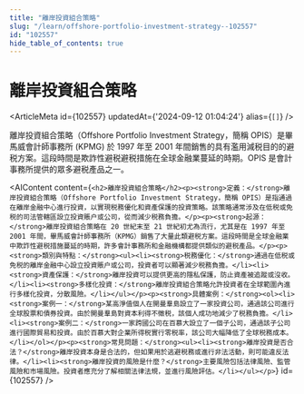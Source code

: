 ```yaml
---
title: "離岸投資組合策略"
slug: "/learn/offshore-portfolio-investment-strategy--102557"
id: "102557"
hide_table_of_contents: true
---
```



# 離岸投資組合策略

<ArticleMeta id={102557} updatedAt={'2024-09-12 01:04:24'} alias={`[]`} />
<div className='border-solid border-b border-t-0 my-4 border-[var(--ifm-color-gray-300)]' />

離岸投資組合策略（Offshore Portfolio Investment Strategy，簡稱 OPIS）是畢馬威會計師事務所 (KPMG) 於 1997 年至 2001 年間銷售的具有濫用減税目的的避税方案。這段時間是欺詐性避税避税措施在全球金融業蔓延的時期。OPIS 是會計事務所提供的眾多避税產品之一。

<AIContent content={`<h2>離岸投資組合策略</h2><p><strong>定義：</strong>離岸投資組合策略（Offshore Portfolio Investment Strategy，簡稱 OPIS）是指通過在離岸金融中心進行投資，以實現税務優化和資產保護的投資策略。該策略通常涉及在低税或免税的司法管轄區設立投資賬户或公司，從而減少税務負擔。</p><p><strong>起源：</strong>離岸投資組合策略在 20 世紀末至 21 世紀初尤為流行，尤其是在 1997 年至 2001 年間，畢馬威會計師事務所（KPMG）銷售了大量此類避税方案。這段時間是全球金融業中欺詐性避税措施蔓延的時期，許多會計事務所和金融機構都提供類似的避税產品。</p><p><strong>類別與特點：</strong><ul><li><strong>税務優化：</strong>通過在低税或免税的離岸金融中心設立投資賬户或公司，投資者可以顯著減少税務負擔。</li><li><strong>資產保護：</strong>離岸投資可以提供更高的隱私保護，防止資產被追蹤或沒收。</li><li><strong>多樣化投資：</strong>離岸投資組合策略允許投資者在全球範圍內進行多樣化投資，分散風險。</li></ul></p><p><strong>具體案例：</strong><ol><li><strong>案例一：</strong>某高淨值個人在開曼羣島設立了一家投資公司，通過該公司進行全球股票和債券投資。由於開曼羣島對資本利得不徵税，該個人成功地減少了税務負擔。</li><li><strong>案例二：</strong>一家跨國公司在百慕大設立了一個子公司，通過該子公司進行國際貿易和投資。由於百慕大對企業所得税實行零税率，該公司大幅降低了全球税務成本。</li></ol></p><p><strong>常見問題：</strong><ul><li><strong>離岸投資是否合法？</strong>離岸投資本身是合法的，但如果用於逃避税務或進行非法活動，則可能違反法律。</li><li><strong>離岸投資的風險是什麼？</strong>主要風險包括法律風險、監管風險和市場風險。投資者應充分了解相關法律法規，並進行風險評估。</li></ul></p>`} id={102557} />
